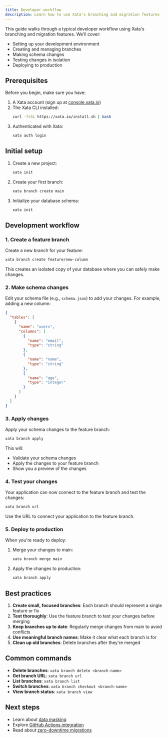 ```yaml
---
title: Developer workflow
description: Learn how to use Xata's branching and migration features for zero-downtime deployments
---
```


This guide walks through a typical developer workflow using Xata's branching and migration features. We'll cover:

- Setting up your development environment
- Creating and managing branches
- Making schema changes
- Testing changes in isolation
- Deploying to production

## Prerequisites

Before you begin, make sure you have:

1. A Xata account (sign up at [console.xata.io](https://console.xata.io))
2. The Xata CLI installed:
   ```bash
   curl -fsSL https://xata.io/install.sh | bash
   ```
3. Authenticated with Xata:
   ```bash
   xata auth login
   ```

## Initial setup

1. Create a new project:
   ```bash
   xata init
   ```

2. Create your first branch:
   ```bash
   xata branch create main
   ```

3. Initialize your database schema:
   ```bash
   xata init
   ```

## Development workflow

### 1. Create a feature branch

Create a new branch for your feature:
   ```bash
   xata branch create feature/new-column
   ```

This creates an isolated copy of your database where you can safely make changes.

### 2. Make schema changes

Edit your schema file (e.g., `schema.json`) to add your changes. For example, adding a new column:

```json
{
  "tables": [
    {
      "name": "users",
      "columns": [
        {
          "name": "email",
          "type": "string"
        },
        {
          "name": "name",
          "type": "string"
        },
        {
          "name": "age",
          "type": "integer"
        }
      ]
    }
  ]
}
```

### 3. Apply changes

Apply your schema changes to the feature branch:
   ```bash
   xata branch apply
   ```

This will:
- Validate your schema changes
- Apply the changes to your feature branch
- Show you a preview of the changes

### 4. Test your changes

Your application can now connect to the feature branch and test the changes:
   ```bash
   xata branch url
   ```

Use the URL to connect your application to the feature branch.

### 5. Deploy to production

When you're ready to deploy:

1. Merge your changes to main:
   ```bash
   xata branch merge main
   ```

2. Apply the changes to production:
   ```bash
   xata branch apply
   ```

## Best practices

1. **Create small, focused branches**: Each branch should represent a single feature or fix
2. **Test thoroughly**: Use the feature branch to test your changes before merging
3. **Keep branches up to date**: Regularly merge changes from main to avoid conflicts
4. **Use meaningful branch names**: Make it clear what each branch is for
5. **Clean up old branches**: Delete branches after they're merged

## Common commands

- **Delete branches**: `xata branch delete <branch-name>`
- **Get branch URL**: `xata branch url`
- **List branches**: `xata branch list`
- **Switch branches**: `xata branch checkout <branch-name>`
- **View branch status**: `xata branch view`

## Next steps

- Learn about [data masking](/core-concepts/anonymization)
- Explore [GitHub Actions integration](/github-actions)
- Read about [zero-downtime migrations](/core-concepts/migrations)

